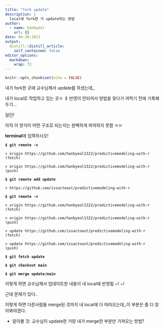 ```yaml
---
title: "fork update"
description: |
  local에 fork한 거 update하는 방법
author:
  - name: hanbyeol
    url: {}
date: 04-10-2021
output:
  distill::distill_article:
    self_contained: false
editor_options: 
  markdown: 
    wrap: 72
---
```


```r
knitr::opts_chunk$set(echo = FALSE)
```

내가 fork한 곳에 교수님께서 update를 하셨는데,,

내가 local로 작업하고 있는 곳ㅇ ㅔ 반영이 안되어서 방법을 찾다가 까먹기
전에 기록해두기...

일단!

아직 이 방식이 어떤 구조로 되는지는 완벽하게 파악하지 못함 ㅠㅠ

**terminal**에 입력하시오!

**`$ git remote -v`**

`> origin https://github.com/hanbyeol1322/predictivemodeling-with-r (fetch)`

`> origin https://github.com/hanbyeol1322/predictivemodeling-with-r (push)`



**`$ git remote add update`**

`> https://github.com/issactoast/predictivemodeling-with-r`



**`$ git remote -v`**

`> origin https://github.com/hanbyeol1322/predictivemodeling-with-r (fetch)`

`> origin https://github.com/hanbyeol1322/predictivemodeling-with-r (push)`

`> update https://github.com/issactoast/predictivemodeling-with-r (fetch)`

`> update https://github.com/issactoast/predictivemodeling-with-r (push)`



**`$ git fetch update`**



**`$ git checkout main`**



**`$ git merge update/main`**



이렇게 하면 교수님께서 업데이트한 내용이 내 local에 반영됨 \~! \~!

근데 문제가 있다..

이렇게 하면 다른사람들 merge된 것까지 내 local에 다 따라오는데,,이
부분은 좀 더 찾아봐야겠다.

-   알아볼 것: 교수님이 update한 거랑 내가 merge한 부분만 가져오는 방법?
